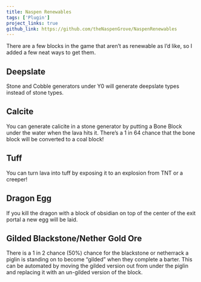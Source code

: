 ```yaml
---
title: Naspen Renewables
tags: ['Plugin']
project_links: true
github_link: https://github.com/theNaspenGrove/NaspenRenewables
---
```


There are a few blocks in the game that aren’t as renewable as I’d like, so I added a few neat ways to get them. 

## Deepslate

Stone and Cobble generators under Y0 will generate deepslate types instead of stone types. 

## Calcite

You can generate calicite in a stone generator by putting a Bone Block under the water when the lava hits it. There’s a 1 in 64 chance that the bone block will be converted to a coal block!

## Tuff

You can turn lava into tuff by exposing it to an explosion from TNT or a creeper!

## Dragon Egg

If you kill the dragon with a block of obsidian on top of the center of the exit portal a new egg will be laid. 

## Gilded Blackstone/Nether Gold Ore

There is a 1 in 2 chance \(50%\) chance for the blackstone or netherrack a piglin is standing on to become “gilded” when they complete a barter. This can be automated by moving the gilded version out from under the piglin and replacing it with an un-gilded version of the block.
